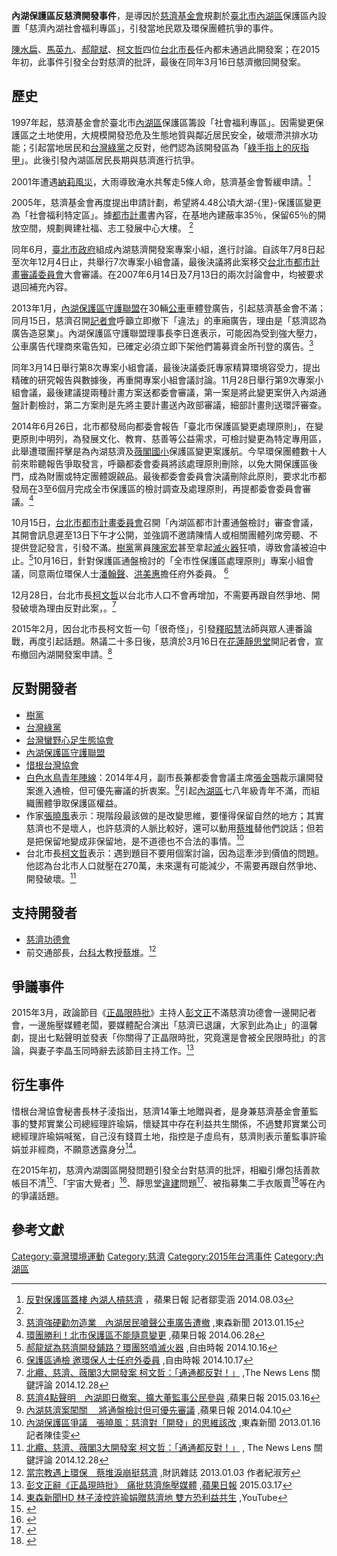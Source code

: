 {{Infobox Historical Event
|Event_Name     = 內湖保護區反慈濟開發事件
|Image_Name     = 慈濟內湖聯絡處.JPG
|Image_Caption  = 慈濟內湖聯絡處，內部為預定的「社會福利特定區」。
|Participants   = [[慈濟基金會|慈濟基金會]]、當地民眾、環保團體
|Location       = {{ROC-TW}}[[臺北市|臺北市]][[內湖區|內湖區]]保護區內設置「慈濟內湖社會福利專區」
|Date           = {{Start date|1997}} （民國86年）- {{End date|2015|}}（民國104年）
|Result         = 引發當地民眾及環保團體抗爭的事件
|Effect         = 歷任四位[[台北市長|台北市長]]都不願通過此開發案，最後在2015年3月16日慈濟撤回開發案
|URL            =
}}
'''內湖保護區反慈濟開發事件'''，是導因於[[慈濟基金會|慈濟基金會]]規劃於[[臺北市|臺北市]][[內湖區|內湖區]]保護區內設置「慈濟內湖社會福利專區」，引發當地民眾及環保團體抗爭的事件。

[[陳水扁|陳水扁]]、[[馬英九|馬英九]]、[[郝龍斌|郝龍斌]]、[[柯文哲|柯文哲]]四位[[台北市長|台北市長]]任內都未通過此開發案；在2015年初，此事件引發全台對慈濟的批評，最後在同年3月16日慈濟撤回開發案。

==歷史==
1997年起，慈濟基金會於臺北市[[內湖區|內湖區]]保護區籌設「社會福利專區」。因需變更保護區之土地使用，大規模開發恐危及生態地質與鄰近居民安全，破壞滯洪排水功能；引起當地居民和[[台灣綠黨|台灣綠黨]]之反對，他們認為該開發區為「[[綠手指上的灰指甲|綠手指上的灰指甲]]」。此後引發內湖區居民長期與慈濟進行抗爭。

2001年遭遇[[中度颱風納莉_(2001年)|納莉風災]]，大雨導致淹水共奪走5條人命，慈濟基金會暫緩申請。<ref name="反對保護區蓋樓 內湖人槓慈濟">[http://www.appledaily.com.tw/appledaily/article/property/20140803/35998683/ 反對保護區蓋樓 內湖人槓慈濟] {{Wayback|url=http://www.appledaily.com.tw/appledaily/article/property/20140803/35998683/ |date=20150924122810 }}，蘋果日報 記者鄒雯涵 2014.08.03</ref>

2005年，慈濟基金會再度提出申請計劃，希望將4.48公頃大湖-{里}-保護區變更為「社會福利特定區」。據[[都市計畫|都市計畫]]書內容，在基地內建蔽率35％，保留65％的開放空間，規劃興建社福、志工發展中心大樓。 <ref name="反對保護區蓋樓 內湖人槓慈濟"/>

同年6月，[[臺北市政府|臺北市政府]]組成內湖慈濟開發案專案小組，進行討論。自該年7月8日起至次年12月4日止，共舉行7次專案小組會議，最後決議將此案移交[[台北市都市計畫審議委員會|台北市都市計畫審議委員會]]大會審議。在2007年6月14日及7月13日的兩次討論會中，均被要求退回補充內容。

2013年1月，[[內湖保護區守護聯盟|內湖保護區守護聯盟]]在30輛[[公共汽車|公車]]車體登廣告，引起慈濟基金會不滿；同月15日，慈濟召開[[記者會|記者會]]呼籲立即撤下「違法」的車廂廣告，理由是「慈濟認為廣告造惡業」。內湖保護區守護聯盟理事長李日進表示，可能因為受到強大壓力，公車廣告代理商來電告知，已確定必須立即下架他們籌募資金所刊登的廣告。<ref>[http://www.ettoday.net/news/20130115/153216.htm 慈濟強硬勸勿造業　內湖居民嗆聲公車廣告遭撤] {{Wayback|url=http://www.ettoday.net/news/20130115/153216.htm |date=20190617024854 }},東森新聞 2013.01.15</ref>

同年3月14日舉行第8次專案小組會議，最後決議委託專家精算環境容受力，提出精確的研究報告與數據後，再重開專案小組會議討論。11月28日舉行第9次專案小組會議，最後建議提兩種計畫方案送都委會審議，第一案是將此變更案併入內湖通盤計劃檢討，第二方案則是先將主要計畫送內政部審議，細部計畫則送環評審查。

2014年6月26日，北市都發局向都委會報告「臺北市保護區變更處理原則」，在變更原則中明列，為發展文化、教育、慈善等公益需求，可檢討變更為特定專用區，此舉遭環團抨擊是為內湖慈濟及[[私立薇閣小學|薇閣國小]]保護區變更案護航。今早環保團體數十人前來聆聽報告爭取發言，呼籲都委會委員將該處理原則刪除，以免大開保護區後門，成為財團或特定團體覬覦品。最後都委會委員會決議刪除此原則，要求北市都發局在3至6個月完成全市保護區的檢討調查及處理原則，再提都委會委員會審議。<ref>[http://www.appledaily.com.tw/realtimenews/article/life/20140626/423152 環團勝利！北市保護區不能隨意變更] {{Wayback|url=http://www.appledaily.com.tw/realtimenews/article/life/20140626/423152 |date=20160814183116 }},蘋果日報 2014.06.28</ref>

10月15日，[[台北市都市計畫委員會|台北市都市計畫委員會]]召開「內湖區都市計畫通盤檢討」審查會議，其開會訊息遲至13日下午才公開，並強調不邀請陳情人或相關團體列席旁聽、不提供登記發言，引發不滿。[[樹黨|樹黨]]黨員[[陳家宏|陳家宏]]甚至拿起[[滅火器|滅火器]]狂噴，導致會議被迫中止。<ref>[http://news.ltn.com.tw/news/life/paper/821820 郝龍斌為慈濟開發鋪路？環團怒噴滅火器] {{Wayback|url=http://news.ltn.com.tw/news/life/paper/821820 |date=20141016235907 }},自由時報 2014.10.16</ref>10月16日，針對保護區通盤檢討的「全市性保護區處理原則」專案小組會議，同意兩位環保人士[[潘翰聲|潘翰聲]]、[[洪美惠|洪美惠]]擔任府外委員。 <ref>[http://news.ltn.com.tw/news/local/paper/822292 保護區通檢 邀環保人士任府外委員] {{Wayback|url=http://news.ltn.com.tw/news/local/paper/822292 |date=20201001053036 }},自由時報 2014.10.17</ref>

12月28日，台北市長[[柯文哲|柯文哲]]以台北市人口不會再增加，不需要再跟自然爭地、開發破壞為理由反對此案，。<ref>[http://www.thenewslens.com/post/107572/ 北纜、慈濟、薇閣3大開發案 柯文哲：「通通都反對！」] {{Wayback|url=http://www.thenewslens.com/post/107572/ |date=20160513141037 }},The News Lens 關鍵評論 2014.12.28</ref>

2015年2月，因台北市長柯文哲一句「很奇怪」，引發[[釋昭慧|釋昭慧]]法師與眾人連番論戰，再度引起話題。熱議二十多日後，慈濟於3月16日在[[花蓮縣|花蓮]][[靜思堂|靜思堂]]開記者會，宣布撤回內湖開發案申請。<ref>[http://www.appledaily.com.tw/realtimenews/article/new/20150316/575149/ 慈濟4點聲明　內湖即日撤案、擴大董監事公民參與] {{Wayback|url=http://www.appledaily.com.tw/realtimenews/article/new/20150316/575149/ |date=20161001205005 }},蘋果日報 2015.03.16</ref>

==反對開發者==
*[[樹黨|樹黨]]
*[[台灣綠黨|台灣綠黨]]
*[[台灣蠻野心足生態協會|台灣蠻野心足生態協會]]
*[[內湖保護區守護聯盟|內湖保護區守護聯盟]]
*[[惜根台灣協會|惜根台灣協會]]
*[[白色水鳥青年陣線|白色水鳥青年陣線]]：2014年4月，副市長兼都委會會議主席[[張金鶚|張金鶚]]裁示讓開發案進入通檢，但可優先審議的折衷案。<ref>[http://www.appledaily.com.tw/realtimenews/article/new/20140410/377111/ 內湖慈濟案闖關　 將通盤檢討但可優先審議] {{Wayback|url=http://www.appledaily.com.tw/realtimenews/article/new/20140410/377111/ |date=20160627163811 }},蘋果日報 2014.04.10</ref>引起[[內湖區|內湖區]]七八年級青年不滿，而組織團體爭取保護區權益。
*作家[[張曉風|張曉風]]表示：現階段最該做的是改變思維，要懂得保留自然的地方；其實慈濟也不是壞人，也許慈濟的人脈比較好，還可以動用[[蔡堆|蔡堆]]替他們說話；但若是把保留地變成非保留地，是不道德也不合法的事情。<ref>[http://www.ettoday.net/news/20130116/153365.htm 內湖保護區爭議　張曉風：慈濟對「開發」的思維該改] {{Wayback|url=http://www.ettoday.net/news/20130116/153365.htm |date=20190628234952 }},東森新聞 2013.01.16 記者陳佳雯</ref>
*台北市長[[柯文哲|柯文哲]]表示：遇到題目不要用個案討論，因為這牽涉到價值的問題。他認為台北市人口就壓在270萬，未來還有可能減少，不需要再跟自然爭地、開發破壞。<ref>[http://www.thenewslens.com/post/107572/ 北纜、慈濟、薇閣3大開發案 柯文哲：「通通都反對！」] {{Wayback|url=http://www.thenewslens.com/post/107572/ |date=20160513141037 }}, The News Lens 關鍵評論 2014.12.28</ref>

==支持開發者==
*[[慈濟功德會|慈濟功德會]]
*前交通部長，[[台科大|台科大]]教授[[蔡堆|蔡堆]]。<ref>[https://www.wealth.com.tw/index2.aspx?f=611&id=2957 當宗教遇上環保　蔡堆淚崩挺慈濟] {{Wayback|url=https://www.wealth.com.tw/index2.aspx?f=611&id=2957 |date=20140714124356 }},財訊雜誌 2013.01.03 作者紀淑芳</ref>

==爭議事件==
2015年3月，政論節目《[[正晶限時批|正晶限時批]]》主持人[[彭文正|彭文正]]不滿慈濟功德會一邊開記者會，一邊施壓媒體老闆，要媒體配合演出「慈濟已退讓，大家到此為止」的溫馨劇，提出七點聲明並發表「你關得了正晶限時批，究竟還是會被全民限時批」的言論，與妻子李晶玉同時辭去該節目主持工作。<ref>[http://www.appledaily.com.tw/realtimenews/article/politics/20150316/575367/ 彭文正辭《正晶現時批》　痛批慈濟施壓媒體] {{Wayback|url=http://www.appledaily.com.tw/realtimenews/article/politics/20150316/575367/ |date=20160304200429 }},[[蘋果日報|蘋果日報]] 2015.03.17</ref>

==衍生事件==
惜根台灣協會秘書長林子淩指出，慈濟14筆土地贈與者­，是身兼慈濟基金會董監事的雙邦實業公司總經理許瑜娟，懷疑其中存在利益共生關係，不­過雙邦實業公司總經理許瑜娟喊冤，自己沒有錢買土地，指控是子虛烏有，慈濟則表示董監­事許瑜娟並非經商，不願意透露身分<ref>[https://www.youtube.com/watch?v=iQbWZpMlIBs 東森新聞HD 林子淩控許瑜娟贈慈濟地 雙方恐利益共生] {{Wayback|url=https://www.youtube.com/watch?v=iQbWZpMlIBs |date=20200505082536 }},YouTube</ref>。

在2015年初，慈濟內湖園區開發問題引發全台對慈濟的批評，相繼引爆包括善款帳目不清<ref>{{Cite news|url=http://www.chinatimes.com/newspapers/20150228000772-260309|title=慈濟帳目從不公開 最引爭議|author=洪肇君|date=2015-02-28|newspaper=中時電子報|accessdate=2018-05-23|language=zh-TW|archive-date=2019-06-16|archive-url=https://web.archive.org/web/20190616171910/https://www.chinatimes.com/newspapers/20150228000772-260309|dead-url=no}}</ref>、「宇宙大覺者」<ref>{{Cite news|url=http://www.chinatimes.com/realtimenews/20150304004282-260405|title=慈濟賣宇宙大覺者 網友批歛財|author=阮迺閎|date=2015-03-04|newspaper=中時電子報|accessdate=2018-05-23|language=zh-TW|archive-date=2017-01-30|archive-url=https://archive.is/20170130073519/http://www.chinatimes.com/realtimenews/20150304004282-260405|dead-url=no}}</ref>、靜思堂[[違建|違建]]問題<ref>{{Cite news|url=https://www.ettoday.net/news/20150319/480705.htm?t=%E9%9D%9C%E6%80%9D%E5%A0%82%E5%86%8D%E7%88%86%E9%81%95%E5%BB%BA%EF%BC%9F%E3%80%80%E5%BE%90%E4%B8%96%E6%A6%AE%E6%89%B9%E6%85%88%E6%BF%9F%EF%BC%9A%E5%96%84%E9%9C%B8%E3%80%81%E6%83%A1%E8%B3%AA|title=靜思堂再爆違建？　徐世榮批慈濟：善霸、惡質|date=2015-03-19|newspaper=ETtoday新聞雲|accessdate=2018-05-23|language=zh-TW|archive-date=2020-10-31|archive-url=https://web.archive.org/web/20201031125127/https://www.ettoday.net/news/20150319/480705.htm?t=%E9%9D%9C%E6%80%9D%E5%A0%82%E5%86%8D%E7%88%86%E9%81%95%E5%BB%BA%EF%BC%9F%E3%80%80%E5%BE%90%E4%B8%96%E6%A6%AE%E6%89%B9%E6%85%88%E6%BF%9F%EF%BC%9A%E5%96%84%E9%9C%B8%E3%80%81%E6%83%A1%E8%B3%AA}}</ref>、被指募集二手衣販賣<ref>{{Cite web|url=http://www.setn.com/News.aspx?NewsID=67795|title=獨家／募二手衣販賣？前志工怒控慈濟：不是要救苦救難？|accessdate=2018-05-23|author=陳政棟、潘穎文|date=2015-03-28|publisher=三立新聞網|language=zh-TW|archive-date=2016-06-04|archive-url=https://web.archive.org/web/20160604100207/http://www.setn.com/News.aspx?NewsID=67795|dead-url=no}}</ref>等在內的爭議話題。

==參考文獻==
{{Reflist|2}}

{{台灣環境運動}}
{{慈濟基金會}}
[[Category:臺灣環境運動|Category:臺灣環境運動]]
[[Category:慈濟|Category:慈濟]]
[[Category:2015年台湾事件|Category:2015年台湾事件]]
[[Category:內湖區|Category:內湖區]]